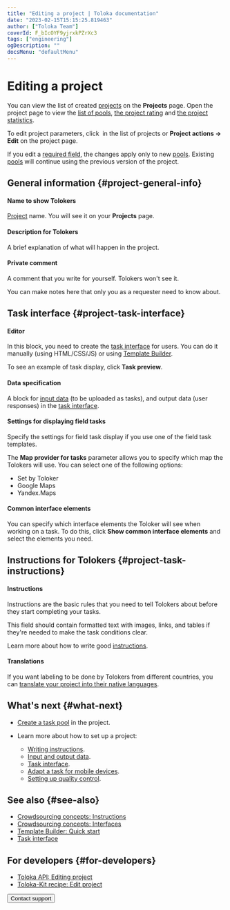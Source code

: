 ```yaml
---
title: "Editing a project | Toloka documentation"
date: "2023-02-15T15:15:25.819463"
author: ["Toloka Team"]
coverId: F_bIcOYF9yjrxkPZrXc3
tags: ["engineering"]
ogDescription: ""
docsMenu: "defaultMenu"
---
```



# Editing a project

You can view the list of created [projects](/docs/glossary#project) on the **Projects** page. Open the project page to view the [list of pools](/docs/guide/pool-main), [the project rating](/docs/guide/project_rating_stat) and [the project statistics](/docs/guide/project-statistic).

To edit project parameters, click <img src="https://tlkfrontprod.azureedge.net/portal-production/static/uploaded/images/1675425191477/1675425191477_original_svg.svg" alt="" /> in the list of projects or **Project actions → Edit** on the project page.

<Note mode="restriction" title="Alert">

If you edit a [required field](/docs/guide/incoming#required), the changes apply only to new [pools](/docs/guide/pool-main). Existing [pools](/docs/glossary#pool) will continue using the previous version of the project.

</Note>

## General information {#project-general-info}

#### Name to show Tolokers

[Project](/docs/glossary#project) name. You will see it on your **Projects** page.

#### Description for Tolokers

A brief explanation of what will happen in the project.

#### Private comment

A comment that you write for yourself. Tolokers won't see it.

You can make notes here that only you as a requester need to know about.

## Task interface {#project-task-interface}

#### Editor

In this block, you need to create the [task interface](/docs/glossary#task-interface) for users. You can do it manually (using HTML/CSS/JS) or using [Template Builder](/docs/template-builder/).

To see an example of task display, click **Task preview**.

#### Data specification

A block for [input data](/docs/guide/incoming) (to be uploaded as tasks), and output data (user responses) in the [task interface](/docs/guide/spec).

#### Settings for displaying field tasks

Specify the settings for field task display if you use one of the field task templates.

The **Map provider for tasks** parameter allows you to specify which map the Tolokers will use. You can select one of the following options:

- Set by Toloker
- Google Maps
- Yandex.Maps

#### Common interface elements

You can specify which interface elements the Toloker will see when working on a task. To do this, click **Show common interface elements** and select the elements you need.

## Instructions for Tolokers {#project-task-instructions}

#### Instructions

Instructions are the basic rules that you need to tell Tolokers about before they start completing your tasks.

This field should contain formatted text with images, links, and tables if they're needed to make the task conditions clear.

Learn more about how to write good [instructions](/docs/guide/instruction).

#### Translations

If you want labeling to be done by Tolokers from different countries, you can [translate your project into their native languages](/docs/guide/project-languages).

## What's next {#what-next}

- [Create a task pool](/docs/guide/pool-main) in the project.
- Learn more about how to set up a project:

    - [Writing instructions](/docs/guide/instruction).
    - [Input and output data](/docs/guide/incoming).
    - [Task interface](/docs/guide/spec).
    - [Adapt a task for mobile devices](/docs/guide/mobile).
    - [Setting up quality control](/docs/guide/project-qa).

## See also {#see-also}

- [Crowdsourcing concepts: Instructions](https://toloka.ai/knowledgebase/instruction/)
- [Crowdsourcing concepts: Interfaces](https://toloka.ai/knowledgebase/interface/)
- [Template Builder: Quick start](/docs/template-builder/quickstart)
- [Task interface](/docs/guide/spec)

## For developers {#for-developers}

- [Toloka API: Editing project](/docs/api/edit-prj)
- [Toloka-Kit recipe: Edit project](/docs/toloka-kit/recipes/edit-project)

<Button themeColor="light" view="default" size="l" type="link" url="/docs/guide/troubleshooting/support?form-source=guide-edit-project">Contact support</Button>
